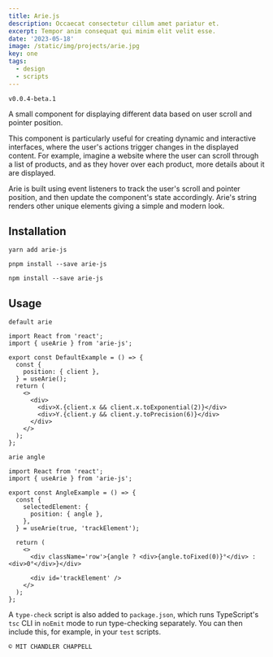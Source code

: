 ```yaml
---
title: Arie.js
description: Occaecat consectetur cillum amet pariatur et.
excerpt: Tempor anim consequat qui minim elit velit esse.
date: '2023-05-18'
image: /static/img/projects/arie.jpg
key: one
tags:
  - design
  - scripts
---
```


`v0.0.4-beta.1`

<Space />

A small component for displaying different data based on user scroll and pointer position.

<Space />

This component is particularly useful for creating dynamic and interactive interfaces, where the
user's actions trigger changes in the displayed content. For example, imagine a website where the
user can scroll through a list of products, and as they hover over each product, more details about
it are displayed.

<Space />

Arie is built using event listeners to track the user's scroll and pointer position, and then update
the component's state accordingly. Arie's string renders other unique elements giving a simple and
modern look.

<Space />

## Installation

```yarn
yarn add arie-js
```

```pnpm
pnpm install --save arie-js
```

```npm
npm install --save arie-js
```

## Usage

`default arie`

```tsx
import React from 'react';
import { useArie } from 'arie-js';

export const DefaultExample = () => {
  const {
    position: { client },
  } = useArie();
  return (
    <>
      <div>
        <div>X.{client.x && client.x.toExponential(2)}</div>
        <div>Y.{client.y && client.y.toPrecision(6)}</div>
      </div>
    </>
  );
};
```

`arie angle`

```tsx
import React from 'react';
import { useArie } from 'arie-js';

export const AngleExample = () => {
  const {
    selectedElement: {
      position: { angle },
    },
  } = useArie(true, 'trackElement');

  return (
    <>
      <div className='row'>{angle ? <div>{angle.toFixed(0)}°</div> : <div>0°</div>}</div>

      <div id='trackElement' />
    </>
  );
};
```

<Space />

A `type-check` script is also added to `package.json`, which runs TypeScript's `tsc` CLI in `noEmit`
mode to run type-checking separately. You can then include this, for example, in your `test`
scripts.

`© MIT CHANDLER CHAPPELL`

<Space />
